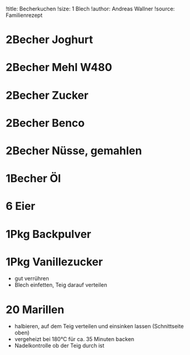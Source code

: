 !title: Becherkuchen
!size: 1 Blech
!author: Andreas Wallner
!source: Familienrezept

# 2Becher Joghurt
# 2Becher Mehl W480
# 2Becher Zucker
# 2Becher Benco
# 2Becher Nüsse, gemahlen
# 1Becher Öl
# 6 Eier
# 1Pkg Backpulver
# 1Pkg Vanillezucker
* gut verrühren
* Blech einfetten, Teig darauf verteilen

# 20 Marillen
* halbieren, auf dem Teig verteilen und einsinken lassen (Schnittseite oben)
* vergeheizt bei 180°C für ca. 35 Minuten backen
* Nadelkontrolle ob der Teig durch ist
